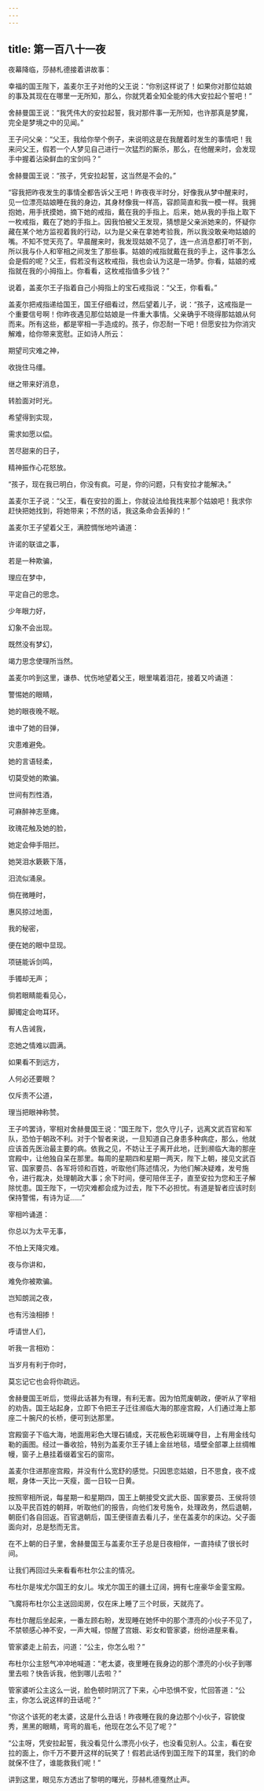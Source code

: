 ```yaml
---
---
---
```

title: 第一百八十一夜
---






夜幕降临，莎赫札德接着讲故事：





幸福的国王陛下，盖麦尔王子对他的父王说：“你别这样说了！如果你对那位姑娘的事及其现在在哪里一无所知，那么，你就凭着全知全能的伟大安拉起个誓吧！”

舍赫曼国王说：“我凭伟大的安拉起誓，我对那件事一无所知，也许那真是梦魔，完全是梦境之中的见闻。”

王子问父亲：“父王，我给你举个例子，来说明这是在我醒着时发生的事情吧！我来问父王，假若一个人梦见自己进行一次猛烈的厮杀，那么，在他醒来时，会发现手中握着沾染鲜血的宝剑吗？”

舍赫曼国王说：“孩子，凭安拉起誓，这当然是不会的。”

“容我把昨夜发生的事情全都告诉父王吧！昨夜夜半时分，好像我从梦中醒来时，见一位漂亮姑娘睡在我的身边，其身材像我一样高，容颜简直和我一模一样。我拥抱她，用手抚摸她，摘下她的戒指，戴在我的手指上。后来，她从我的手指上取下一枚戒指，戴在了她的手指上。因我怕被父王发现，猜想是父亲派她来的，怀疑你藏在某个地方监视着我的行动，以为是父亲在拿她考验我，所以我没敢亲吻姑娘的嘴。不知不觉天亮了。早晨醒来时，我发现姑娘不见了，连一点消息都打听不到，所以我与仆人和宰相之间发生了那些事。姑娘的戒指就戴在我的手上，这件事怎么会是假的呢？父王，假若没有这枚戒指，我也会认为这是一场梦。你看，姑娘的戒指就在我的小拇指上。你看看，这枚戒指值多少钱？”

说着，盖麦尔王子指着自己小拇指上的宝石戒指说：“父王，你看看。”

盖麦尔把戒指递给国王，国王仔细看过，然后望着儿子，说：“孩子，这戒指是一个重要信号啊！你昨夜遇见那位姑娘是一件重大事情。父亲确乎不晓得那姑娘从何而来。所有这些，都是宰相一手造成的。孩子，你忍耐一下吧！但愿安拉为你消灾解难，给你带来宽慰。正如诗人所云：


期望司灾难之神，

收拢住马缰。

继之带来好消息，

转脸面对时光。

希望得到实现，

需求如愿以偿。

苦尽甜来的日子，

精神振作心花怒放。



“孩子，现在我已明白，你没有疯。可是，你的问题，只有安拉才能解决。”

盖麦尔王子说：“父王，看在安拉的面上，你就设法给我找来那个姑娘吧！我求你赶快把她找到，将她带来；不然的话，我这条命会丢掉的！”

盖麦尔王子望着父王，满腔惆怅地吟诵道：


许诺的联谊之事，

若是一种欺骗，

理应在梦中，

平定自己的思念。

少年眼力好，

幻象不会出现。

既然没有梦幻，

竭力思念使理所当然。



盖麦尔吟到这里，谦恭、忧伤地望着父王，眼里噙着泪花，接着又吟诵道：


警惕她的眼睛，

她的眼夜晚不眠。

谁中了她的目弹，

灾患难避免。

她的言语轻柔，

切莫受她的欺骗。

世间有烈性酒，

可麻醉神志至瘫。

玫瑰花触及她的脸，

她定会伸手阻拦。

她哭泪水簌簌下落，

汨流似涌泉。

倘在微睡时，

惠风掠过地面，

我的秘密，

便在她的眼中显现。

项链能诉剑鸣，

手镯却无声；

倘若眼睛能看见心，

脚镯定会吻耳环。

有人告诫我，

恋她之情难以圆满。

如果看不到远方，

人何必还要眼？

仅斥责不公道，

理当把眼神称赞。



王子吟罢诗，宰相对舍赫曼国王说：“国王陛下，您久守儿子，远离文武百官和军队，恐怕于朝政不利。对于个智者来说，一旦知道自己身患多种病症，那么，他就应该首先医治最主要的病。依我之见，不妨让王子离开此地，迁到濒临大海的那座宫殿中，让他独自呆在那里。每周的星期四和星期一两天，陛下上朝，接见文武百官、国家要员、各军将领和百姓，听取他们陈述情况，为他们解决疑难，发号施令，进行裁决，处理朝政大事；余下时间，便可陪伴王子，直至安拉为您和王子解除忧患。国王陛下，一切灾难都会成为过去，陛下不必担忧。有道是智者应该时刻保持警惕，有诗为证……”

宰相吟诵道：


你总以为太平无事，

不怕上天降灾难。

夜与你讲和，

难免你被欺骗。

岂知朗润之夜，

也有污浊相掺！

呼请世人们，

听我一言相劝：

当岁月有利于你时，

莫忘记它也会将你疏远。



舍赫曼国王听后，觉得此话甚为有理，有利无害。因为怕荒废朝政，便听从了宰相的劝告。国王站起身，立即下令把王子迁往濒临大海的那座宫殿，人们通过海上那座二十腕尺的长桥，便可到达那里。

宫殿窗子下临大海，地面用彩色大理石铺成，天花板色彩斑斓夺目，上有用金线勾勒的画图。经过一番收拾，特别为盖麦尔王子铺上金丝地毯，墙壁全部罩上丝绸帷幔，窗子上悬挂着缀着宝石的窗帘。

盖麦尔住进那座宫殿，并没有什么宽舒的感觉。只因思恋姑娘，日不思食，夜不成眠，身体一天比一天瘦，面一日较一日黄。

按照宰相所说，每星期一和星期四，国王上朝接受文武大臣、国家要员、王侯将领以及平民百姓的朝拜，听取他们的报告，向他们发号施令，处理政务，然后退朝，朝臣们各自回返。百官退朝后，国王便径直去看儿子，坐在盖麦尔的床边。父子面面向对，总是愁而无言。

在不上朝的日子里，舍赫曼国王与盖麦尔王子总是日夜相伴，一直持续了很长时间。





让我们再回过头来看看布杜尔公主的情况。

布杜尔是埃尤尔国王的女儿。埃尤尔国王的疆土辽阔，拥有七座豪华金銮宝殿。

飞魔将布杜尔公主送回闺房，仅在床上睡了三个时辰，天就亮了。

布杜尔醒后坐起来，一番左顾右盼，发现睡在她怀中的那个漂亮的小伙子不见了，不禁顿感心神不安，一声大喊，惊醒了宫娥、彩女和管家婆，纷纷进屋来看。

管家婆走上前去，问道：“公主，你怎么啦？”

布杜尔公主怒气冲冲地喊道：“老太婆，夜里睡在我身边的那个漂亮的小伙子到哪里去啦？快告诉我，他到哪儿去啦？”

管家婆听公主这么一说，脸色顿时阴沉了下来，心中恐惧不安，忙回答道：“公主，你怎么说这样的丑话呢？”

“你这个该死的老太婆，这是什么丑话！昨夜睡在我的身边那个小伙子，容貌俊秀，黑黑的眼睛，弯弯的眉毛，他现在怎么不见了呢？”

“公主呀，凭安拉起誓，我没看见什么漂亮小伙子，也没看见别人。公主，看在安拉的面上，你千万不要开这样的玩笑了！假若此话传到国王陛下的耳里，我们的命就保不住了，谁能救我们呢！”





讲到这里，眼见东方透出了黎明的曙光，莎赫札德戛然止声。